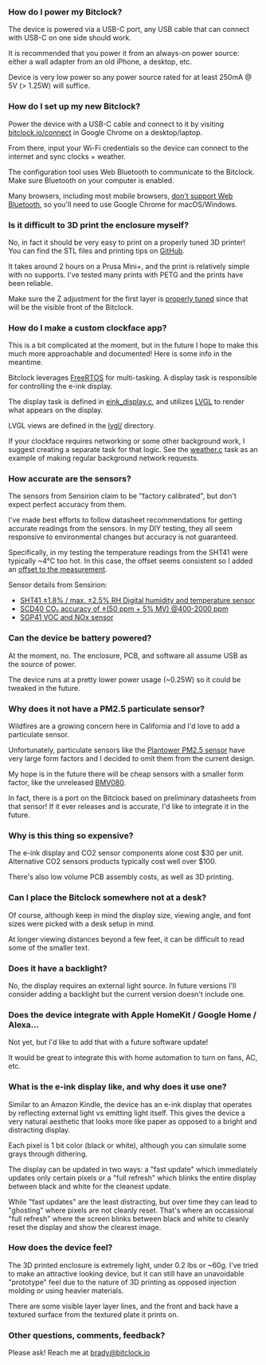 ### How do I power my Bitclock?

The device is powered via a USB-C port, any USB cable that can connect with USB-C on one side should work.

It is recommended that you power it from an always-on power source: either a wall adapter from an old iPhone, a desktop, etc.

Device is very low power so any power source rated for at least 250mA @ 5V (> 1.25W) will suffice.

### How do I set up my new Bitclock?

Power the device with a USB-C cable and connect to it by visiting [bitclock.io/connect](/connect) in Google Chrome on a desktop/laptop.

From there, input your Wi-Fi credentials so the device can connect to the internet and sync clocks + weather.

The configuration tool uses Web Bluetooth to communicate to the Bitclock. Make sure Bluetooth on your computer is enabled.

Many browsers, including most mobile browsers, [don't support Web Bluetooth](https://developer.mozilla.org/en-US/docs/Web/API/Web_Bluetooth_API#browser_compatibility), so you'll need to use Google Chrome for macOS/Windows.

### Is it difficult to 3D print the enclosure myself?

No, in fact it should be very easy to print on a properly tuned 3D printer! You can find the STL files and printing tips on [GitHub](https://github.com/goat-hill/bitclock/tree/master/bitclock-enclosure).

It takes around 2 hours on a Prusa Mini+, and the print is relatively simple with no supports. I've tested many prints with PETG and the prints have been reliable.

Make sure the Z adjustment for the first layer is [properly tuned](https://help.prusa3d.com/article/live-adjust-z_112427) since that will be the visible front of the Bitclock.

### How do I make a custom clockface app?

This is a bit complicated at the moment, but in the future I hope to make this much more approachable and documented! Here is some info in the meantime.

Bitclock leverages [FreeRTOS](https://www.freertos.org/) for multi-tasking. A display task is responsible for controlling the e-ink display.

The display task is defined in [eink_display.c](https://github.com/goat-hill/bitclock/blob/master/bitclock-fw/main/tasks/eink_display.c), and utilizes [LVGL](https://github.com/lvgl/lvgl) to render what appears on the display.

LVGL views are defined in the [lvgl/](https://github.com/goat-hill/bitclock/tree/master/bitclock-fw/main/lvgl) directory.

If your clockface requires networking or some other background work, I suggest creating a separate task for that logic. See the [weather.c](https://github.com/goat-hill/bitclock/blob/master/bitclock-fw/main/tasks/weather.c) task as an example of making regular background network requests.

### How accurate are the sensors?

The sensors from Sensirion claim to be "factory calibrated", but don't expect perfect accuracy from them.

I've made best efforts to follow datasheet recommendations for getting accurate readings from the sensors. In my DIY testing,
they all seem responsive to environmental changes but accuracy is not guaranteed.

Specifically, in my testing the temperature readings from the SHT41 were typically \~4°C too hot. In this case, the offset seems consistent so I added an [offset to the measurement](https://github.com/goat-hill/bitclock/blob/a495f9582fb3601ba604b6d4db3fd6bbdfef9350/bitclock-fw/main/tasks/sht4x.c#L98-L112).

Sensor details from Sensirion:

- [SHT41 ±1.8% / max. ±2.5% RH Digital humidity and temperature sensor](https://sensirion.com/products/catalog/SHT41)
- [SCD40 CO₂ accuracy of ±(50 ppm + 5% MV) @400-2000 ppm](https://sensirion.com/products/catalog/SCD40)
- [SGP41 VOC and NOx sensor](https://sensirion.com/products/catalog/SGP41)

### Can the device be battery powered?

At the moment, no. The enclosure, PCB, and software all assume USB as the source of power.

The device runs at a pretty lower power usage (\~0.25W) so it could be tweaked in the future.

### Why does it not have a PM2.5 particulate sensor?

Wildfires are a growing concern here in California and I'd love to add a particulate sensor.

Unfortunately, particulate sensors like the [Plantower PM2.5 sensor](https://learn.adafruit.com/pm25-air-quality-sensor/overview) have very large form factors and
I decided to omit them from the current design.

My hope is in the future there will be cheap sensors with a smaller form factor, like the unreleased [BMV080](https://www.bosch-sensortec.com/products/environmental-sensors/particulate-matter-sensor/bmv080/).

In fact, there is a port on the Bitclock based on preliminary datasheets from that sensor! If it ever releases and is accurate, I'd like to integrate it in the future.

### Why is this thing so expensive?

The e-ink display and CO2 sensor components alone cost $30 per unit. Alternative CO2 sensors products typically cost well over $100.

There's also low volume PCB assembly costs, as well as 3D printing.

### Can I place the Bitclock somewhere not at a desk?

Of course, although keep in mind the display size, viewing angle, and font sizes were picked with a desk setup in mind.

At longer viewing distances beyond a few feet, it can be difficult to read some of the smaller text.

### Does it have a backlight?

No, the display requires an external light source. In future versions I'll consider adding a backlight but the current version doesn't include one.

### Does the device integrate with Apple HomeKit / Google Home / Alexa...

Not yet, but I'd like to add that with a future software update!

It would be great to integrate this with home automation to turn on fans, AC, etc.

### What is the e-ink display like, and why does it use one?

Similar to an Amazon Kindle, the device has an e-ink display that operates by reflecting external light vs emitting light itself. This gives the device a
very natural aesthetic that looks more like paper as opposed to a bright and distracting display.

Each pixel is 1 bit color (black or white), although you can simulate some grays through dithering.

The display can be updated in two ways: a "fast update" which immediately updates only certain pixels or a "full refresh" which blinks the entire display between
black and white for the cleanest update.

While "fast updates" are the least distracting, but over time they can lead to "ghosting" where pixels are not cleanly reset. That's where an occassional "full refresh" where the screen blinks between black and white to cleanly reset the display and show the clearest image.

### How does the device feel?

The 3D printed enclosure is extremely light, under 0.2 lbs or ~60g. I've tried to make an attractive looking device, but it can still have an unavoidable "prototype" feel due to the nature of 3D printing as opposed injection molding or using heavier materials.

There are some visible layer layer lines, and the front and back have a textured surface from the textured plate it prints on.

### Other questions, comments, feedback?

Please ask! Reach me at brady@bitclock.io
